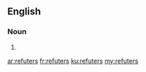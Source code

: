 ==English==

===Noun===
{{head|en|noun plural form}}

# {{plural of|refuter|lang=en}}

[[ar:refuters]]
[[fr:refuters]]
[[ku:refuters]]
[[my:refuters]]
